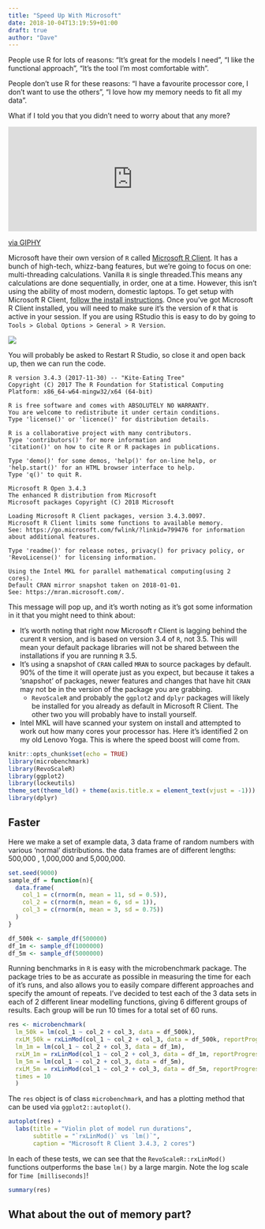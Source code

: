 ```yaml
---
title: "Speed Up With Microsoft"
date: 2018-10-04T13:19:59+01:00
draft: true
author: "Dave"
---
```

People use R for lots of reasons: "It's great for the models I need", "I like the functional approach", "It's the tool I'm most comfortable with". 

People don't use R for these reasons: "I have a favourite processor core, I don't want to use the others", "I love how my memory needs to fit all my data".

What if I told you that you didn't need to worry about that any more?

<div style="width:100%;height:0;padding-bottom:42%;position:relative;"><iframe src="https://giphy.com/embed/NaAIXJ9pb0q5i" width="100%" height="100%" style="position:absolute" frameBorder="0" class="giphy-embed" allowFullScreen></iframe></div><p><a href="https://giphy.com/gifs/deadpool-movie-2015-NaAIXJ9pb0q5i">via GIPHY</a></p>

Microsoft have their own version of `R` called [Microsoft R Client](https://docs.microsoft.com/en-us/machine-learning-server/r-client/what-is-microsoft-r-client). It has a bunch of high-tech, whizz-bang features, but we're going to focus on one: multi-threading calculations. Vanilla `R` is single threaded.This means any calculations are done sequentially, in order, one at a time. However, this isn't using the ability of most modern, domestic laptops. To get setup with Microsoft R Client, [follow the install instructions](https://docs.microsoft.com/en-us/machine-learning-server/r-client/install-on-windows). 
Once you've got Microsoft R Client installed, you will need to make sure it's the version of `R` that is active in your session. If you are using RStudio this is easy to do by going to `Tools > Global Options > General > R Version`. 

![](../img/R-options-rclient.PNG)

You will probably be asked to Restart R Studio, so close it and open back up, then we can run the code.

```
R version 3.4.3 (2017-11-30) -- "Kite-Eating Tree"
Copyright (C) 2017 The R Foundation for Statistical Computing
Platform: x86_64-w64-mingw32/x64 (64-bit)

R is free software and comes with ABSOLUTELY NO WARRANTY.
You are welcome to redistribute it under certain conditions.
Type 'license()' or 'licence()' for distribution details.

R is a collaborative project with many contributors.
Type 'contributors()' for more information and
'citation()' on how to cite R or R packages in publications.

Type 'demo()' for some demos, 'help()' for on-line help, or
'help.start()' for an HTML browser interface to help.
Type 'q()' to quit R.

Microsoft R Open 3.4.3
The enhanced R distribution from Microsoft
Microsoft packages Copyright (C) 2018 Microsoft

Loading Microsoft R Client packages, version 3.4.3.0097. 
Microsoft R Client limits some functions to available memory.
See: https://go.microsoft.com/fwlink/?linkid=799476 for information
about additional features.

Type 'readme()' for release notes, privacy() for privacy policy, or
'RevoLicense()' for licensing information.

Using the Intel MKL for parallel mathematical computing(using 2 cores).
Default CRAN mirror snapshot taken on 2018-01-01.
See: https://mran.microsoft.com/.
```

This message will pop up, and it's worth noting as it's got some information in it that you might need to think about:

* It's worth noting that right now Microsoft r Client is lagging behind the curent `R` version, and is based on version 3.4 of `R`, not 3.5. This will mean your default package libraries will not be shared between the installations if you are running `R` 3.5.
* It's using a snapshot of `CRAN` called `MRAN` to source packages by default. 90% of the time it will operate just as you expect, but because it takes a 'snapshot' of packages, newer features and changes that have hit `CRAN` may not be in the version of the package you are grabbing.
    + `RevoScaleR` and probably the `ggplot2` and `dplyr` packages will likely be installed for you already as default in Microsoft R Client. The other two you will probably have to install yourself.
* Intel MKL will have scanned your system on install and attempted to work out how many cores your processor has. Here it's identified 2 on my old Lenovo Yoga. This is where the speed boost will come from.

```r
knitr::opts_chunk$set(echo = TRUE)
library(microbenchmark)
library(RevoScaleR)
library(ggplot2)
library(lockeutils)
theme_set(theme_ld() + theme(axis.title.x = element_text(vjust = -1)))
library(dplyr)
```

## Faster

Here we make a set of example data, 3 data frame of random numbers with various 'normal' distributions. the data frames are of different lengths: 500,000 , 1,000,000 and 5,000,000.

```r
set.seed(9000)
sample_df = function(n){
  data.frame(
    col_1 = c(rnorm(n, mean = 11, sd = 0.5)), 
    col_2 = c(rnorm(n, mean = 6, sd = 1)), 
    col_3 = c(rnorm(n, mean = 3, sd = 0.75))
  )
}

df_500k <- sample_df(500000)
df_1m <- sample_df(1000000)
df_5m <- sample_df(5000000)
```

Running benchmarks in `R` is easy with the microbenchmark package. The package tries to be as accurate as possible in measuring the time for each of it's runs, and also allows you to easily compare different approaches and specify the amount of repeats. I've decided to test each of the 3 data sets in each of 2 different linear modelling functions, giving 6 different groups of results. Each group will be run 10 times for a total set of 60 runs. 

```r
res <- microbenchmark(
  lm_50k = lm(col_1 ~ col_2 + col_3, data = df_500k),
  rxLM_50k = rxLinMod(col_1 ~ col_2 + col_3, data = df_500k, reportProgress = 0),
  lm_1m = lm(col_1 ~ col_2 + col_3, data = df_1m),
  rxLM_1m = rxLinMod(col_1 ~ col_2 + col_3, data = df_1m, reportProgress = 0),
  lm_5m = lm(col_1 ~ col_2 + col_3, data = df_5m),
  rxLM_5m = rxLinMod(col_1 ~ col_2 + col_3, data = df_5m, reportProgress = 0),
  times = 10
  )
```

The `res` object is of class `microbenchmark`, and has a plotting method that can be used via `ggplot2::autoplot()`.

```r
autoplot(res) +  
  labs(title = "Violin plot of model run durations", 
       subtitle = "`rxLinMod()` vs `lm()`",
       caption = "Microsoft R Client 3.4.3, 2 cores")
```

In each of these tests, we can see that the `RevoScaleR::rxLinMod()` functions outperforms the base `lm()` by a large margin. Note the log scale for `Time [milliseconds]`!

```r
summary(res)
```


## What about the out of memory part?

